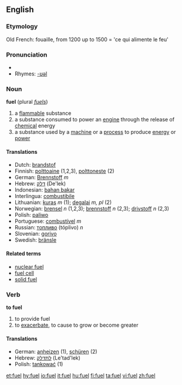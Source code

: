 ==English==

===Etymology===
Old French: fouaille, from 1200 up to 1500 = 'ce qui alimente le feu' 

===Pronunciation===
* {{IPA|/fjuːl̩/}}
* Rhymes: [[Rhymes:English:-ʊəl|-ʊəl]]
{{rfap}}

===Noun===
'''fuel'''  (plural ''[[fuels]]'')
#a [[flammable]] substance
#a substance consumed to power an [[engine]] through the release of [[chemical]] energy
#a substance used by a [[machine]] or a [[process]] to produce [[energy]] or [[power]]

====Translations====
*Dutch: [[brandstof]]
*Finnish: [[polttoaine]] (1,2,3), [[polttoneste]] (2)
*German: [[Brennstoff]] ''m''
*Hebrew: [[דלק]] (De'lek)
*Indonesian: [[bahan bakar]]
*Interlingua: [[combustibile]]
*Lithuanian: [[kuras]] ''m'' (1); [[degalai]] ''m, pl'' (2)
*Norwegian: [[brensel]] ''n'' (1,2,3); [[brennstoff]] ''n'' (2,3); [[drivstoff]] ''n'' (2,3)
*Polish: [[paliwo]]
*Portuguese: [[combustível]] ''m''
*Russian: [[топливо]] (tóplivo) ''n''
*Slovenian: [[gorivo]]
*Swedish: [[bränsle]]

====Related terms====
*[[nuclear fuel]]
*[[fuel cell]]
*[[solid fuel]]

===Verb===
'''to fuel'''
#to provide fuel
#to [[exacerbate]], to cause to grow or become greater

====Translations====
*German: [[anheizen]] (1), [[schüren]] (2)
*Hebrew: [[לתדלק]] (Le'tad'lek)
*Polish: [[tankować]] (1)

[[et:fuel]]
[[hy:fuel]]
[[io:fuel]]
[[it:fuel]]
[[hu:fuel]]
[[fi:fuel]]
[[ta:fuel]]
[[vi:fuel]]
[[zh:fuel]]